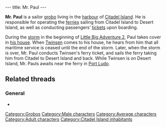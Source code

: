 ---
title: Mr. Paul
---

{{twinsunica import}}{{Infobox Character
 |image=Mr. Paul.png
 |race=grobo
 |gender=Male
 |size=average
 |age=Adult
 |magical=no
 |lba1=
 |lba2=
 |occupation=
 |requires=
 |amount=
 |fam1=
 |fam2=
 |planet=
 |island=
 |building=
}}

'''Mr. Paul''' is a sailor [[grobo]] living in the [[Citadel Island harbour|harbour]] of [[Citadel Island]]. He is responsible for operating the [[ferry|ferries]] sailing from Citadel Island to Desert Island, as well as conducting passengers' [[ferry ticket|tickets]] upon boarding.

During the [[storm]] in the beginning of [[Little Big Adventure 2]], Paul takes cover in [[Mr. Paul's house|his house]]. When [[Twinsen]] comes to his house, he hears from him that all maritime service is ceased until the end of the storm. Later, when the storm is over, Mr. Paul conducts Twinsen's ferry ticket, and sails the ferry taking him from Citadel to Desert Island and back. While Twinsen is on Desert Island, Mr. Pauls awaits near the ferry in [[Port Ludo]].

==Related threads==
===General===
* {{thread|id=3467|title=New quote?}}

[[Category:Grobos]]
[[Category:Male characters]]
[[Category:Average characters]]
[[Category:Adult characters]]
[[Category:Citadel Island inhabitants]]